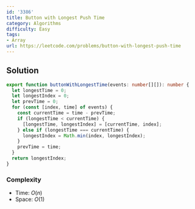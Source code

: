 ```yaml
---
id: '3386'
title: Button with Longest Push Time
category: Algorithms
difficulty: Easy
tags:
- Array
url: https://leetcode.com/problems/button-with-longest-push-time
---
```


## Solution

```typescript filename="solution.ts" copy
export function buttonWithLongestTime(events: number[][]): number {
  let longestTime = 0;
  let longestIndex = 0;
  let prevTime = 0;
  for (const [index, time] of events) {
    const currentTime = time - prevTime;
    if (longestTime < currentTime) {
      [longestTime, longestIndex] = [currentTime, index];
    } else if (longestTime === currentTime) {
      longestIndex = Math.min(index, longestIndex);
    }
    prevTime = time;
  }
  return longestIndex;
}
```

### Complexity

- Time: $O(n)$
- Space: $O(1)$

